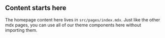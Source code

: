 

## Content starts here

<PageDescription>

The homepage content here lives in `src/pages/index.mdx`. Just like the other mdx pages, you can use all of our theme components here without importing them.

</PageDescription>

